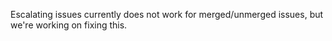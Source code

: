 <Note>

Escalating issues currently does not work for merged/unmerged issues, but we're working on fixing this.

</Note>
